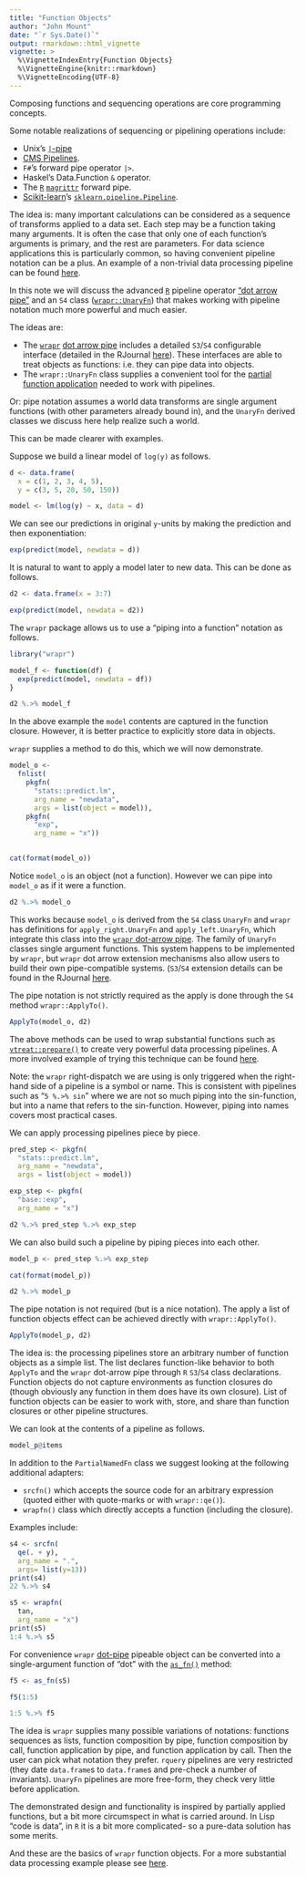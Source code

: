 ```yaml
---
title: "Function Objects"
author: "John Mount"
date: "`r Sys.Date()`"
output: rmarkdown::html_vignette
vignette: >
  %\VignetteIndexEntry{Function Objects}
  %\VignetteEngine{knitr::rmarkdown}
  %\VignetteEncoding{UTF-8}
---
```



Composing functions and sequencing operations are core programming concepts.  

Some notable realizations of sequencing or pipelining operations include:

  * Unix's [`|`-pipe](https://en.wikipedia.org/wiki/Pipeline_(Unix))
  * [CMS Pipelines](https://en.wikipedia.org/wiki/CMS_Pipelines).
  * `F#`'s forward pipe operator `|>`.
  * Haskel's Data.Function `&` operator.
  * The [`R`](https://www.r-project.org) [`magrittr`](https://CRAN.R-project.org/package=magrittr) forward pipe.
  * [Scikit-learn](https://scikit-learn.org/stable/index.html)'s [`sklearn.pipeline.Pipeline`](https://scikit-learn.org/stable/modules/generated/sklearn.pipeline.Pipeline.html).
  
The idea is: many important calculations can be considered as a sequence of transforms applied to a data set.  Each step may be a function taking many arguments.  It is often the case that only one of each function's arguments is primary, and the rest are parameters.  For data science applications this is particularly common, so having convenient pipeline notation can be a plus.  An example of a non-trivial data processing pipeline can be found [here](https://github.com/WinVector/vtreat/blob/master/extras/ModelingPipelines.md).

In this note we will discuss the advanced [`R`](https://www.r-project.org) pipeline operator ["dot arrow pipe"](https://winvector.github.io/wrapr/reference/dot_arrow.html) and an `S4` class ([`wrapr::UnaryFn`](https://winvector.github.io/wrapr/index.html)) that makes working with pipeline notation much more powerful and much easier.

The ideas are:

  * The [`wrapr`](https://github.com/WinVector/wrapr) [dot arrow pipe](https://winvector.github.io/wrapr/reference/dot_arrow.html) includes a detailed `S3`/`S4` configurable interface (detailed in the RJournal [here](https://journal.r-project.org/archive/2018/RJ-2018-042/index.html)).  These interfaces are able to treat objects as functions: i.e. they can pipe data into objects.
  * The `wrapr::UnaryFn` class supplies a convenient tool for the [partial function application](https://en.wikipedia.org/wiki/Partial_application) needed to work with pipelines.

Or: pipe notation assumes a world data transforms are single argument functions (with other
parameters already bound in), and the `UnaryFn` derived classes we discuss here help realize 
such a world.

This can be made clearer with examples.

Suppose we build a linear model of `log(y)` as follows.

```r
d <- data.frame(
  x = c(1, 2, 3, 4, 5), 
  y = c(3, 5, 20, 50, 150))

model <- lm(log(y) ~ x, data = d)
```


We can see our predictions in original `y`-units by making the prediction and then exponentiation:

```r
exp(predict(model, newdata = d))
```

It is natural to want to apply a model later to new data.  This can be done as follows.

```r
d2 <- data.frame(x = 3:7)

exp(predict(model, newdata = d2))
```

The `wrapr` package allows us to use a "piping into a function" notation as follows.

```r
library("wrapr")

model_f <- function(df) {
  exp(predict(model, newdata = df))
}

d2 %.>% model_f
```

In the above example the `model` contents are captured in the function closure.  However, it is better practice to explicitly store data in objects.

`wrapr` supplies a method to do this, which we will now demonstrate.

```r
model_o <-
  fnlist(
    pkgfn(
      "stats::predict.lm",
      arg_name = "newdata", 
      args = list(object = model)),
    pkgfn(
      "exp",
      arg_name = "x"))
  

cat(format(model_o))
```

Notice `model_o` is an object (not a function).  However we can pipe into `model_o` as if it were a function.

```r
d2 %.>% model_o
```

This works because `model_o` is derived from the `S4` class `UnaryFn` and  `wrapr` has definitions for `apply_right.UnaryFn` and `apply_left.UnaryFn`, which integrate this class into the [`wrapr` dot-arrow pipe](https://winvector.github.io/wrapr/reference/dot_arrow.html).  The family of `UnaryFn` classes single argument functions.  This system happens to be implemented by `wrapr`, but `wrapr` dot arrow extension mechanisms also allow users to build their own pipe-compatible systems. (`S3`/`S4` extension details can be found in the RJournal [here](https://journal.r-project.org/archive/2018/RJ-2018-042/index.html).

The pipe notation is not strictly required as the apply is done through the `S4` method `wrapr::ApplyTo()`.

```r
ApplyTo(model_o, d2) 
```

The above methods can be used to wrap substantial functions such as [`vtreat::prepare()`](https://winvector.github.io/vtreat/reference/prepare.html) to create very powerful data processing pipelines.  A more involved example of trying this technique can be found [here](https://github.com/WinVector/vtreat/blob/master/extras/ModelingPipelines.md).


Note: the `wrapr` right-dispatch we are using is only triggered when the right-hand side of a pipeline is a symbol or name.  This is consistent with pipelines such as "`5 %.>% sin`" where we are not so much piping into the sin-function, but into a name that refers to the sin-function.  However, piping into names covers most practical cases.

We can apply processing pipelines piece by piece.

```r
pred_step <- pkgfn(
  "stats::predict.lm",
  arg_name = "newdata", 
  args = list(object = model))

exp_step <- pkgfn(
  "base::exp",
  arg_name = "x")

d2 %.>% pred_step %.>% exp_step
```

We can also build such a pipeline by piping pieces into each other.

```r
model_p <- pred_step %.>% exp_step

cat(format(model_p))

d2 %.>% model_p
```

The pipe notation is not required (but is a nice notation).  The apply a list of function objects effect can be achieved directly with `wrapr::ApplyTo()`.

```r
ApplyTo(model_p, d2)
```

The idea is: the processing pipelines store an arbitrary number of function objects as a simple list. The list declares function-like behavior to both `ApplyTo` and the `wrapr` dot-arrow pipe through `R` `S3`/`S4` class declarations.  Function objects do not capture environments as function closures do (though obviously any function in them does have its own closure).  List of function objects can be easier to work with, store, and share than function closures or other pipeline structures.


We can look at the contents of a pipeline as follows.

```r
model_p@items
```


In addition to the `PartialNamedFn` class we suggest looking at the following additional adapters:

 * `srcfn()` which accepts the source code for an arbitrary expression (quoted either with quote-marks or with `wrapr::qe()`).
 * `wrapfn()` class which directly accepts a function (including the closure).
 
Examples include:

```r
s4 <- srcfn(
  qe(. + y), 
  arg_name = ".", 
  args= list(y=13))
print(s4)
22 %.>% s4

s5 <- wrapfn(
  tan, 
  arg_name = "x")
print(s5)
1:4 %.>% s5
```

For convenience `wrapr` [dot-pipe](https://winvector.github.io/wrapr/reference/dot_arrow.html) pipeable object can be converted into a single-argument function of "dot" with the [`as_fn()`](https://winvector.github.io/wrapr/reference/as_fn.html) method:

```r
f5 <- as_fn(s5)

f5(1:5)

1:5 %.>% f5
```



The idea is `wrapr` supplies many possible variations of notations: functions sequences as lists, function composition by pipe, function composition by call, function application by pipe, and function application by call.  Then the user can pick what notation they prefer.  `rquery` pipelines are very restricted (they date `data.frame`s to `data.frame`s and pre-check a number of invariants).  `UnaryFn` pipelines are more free-form, they check very little before application.

The demonstrated design and functionality is inspired by partially applied functions, but a bit more circumspect in what is carried around.  In Lisp "code is data", in `R` it is a bit more complicated- so a pure-data solution has some merits.

And these are the basics of `wrapr` function objects.  For a more substantial data processing example please see [here](https://github.com/WinVector/vtreat/blob/master/extras/ModelingPipelines.md).




